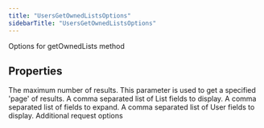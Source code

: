 ```yaml
---
title: "UsersGetOwnedListsOptions"
sidebarTitle: "UsersGetOwnedListsOptions"
---
```


Options for getOwnedLists method

## Properties

<ParamField name="maxResults" type="number">
The maximum number of results.

</ParamField>

<ParamField name="paginationToken" type="string">
This parameter is used to get a specified 'page' of results.

</ParamField>

<ParamField name="listfields" type="string[]">
A comma separated list of List fields to display.

</ParamField>

<ParamField name="expansions" type="string[]">
A comma separated list of fields to expand.

</ParamField>

<ParamField name="userfields" type="string[]">
A comma separated list of User fields to display.

</ParamField>

<ParamField name="requestOptions" type="RequestOptions">
Additional request options

</ParamField>
